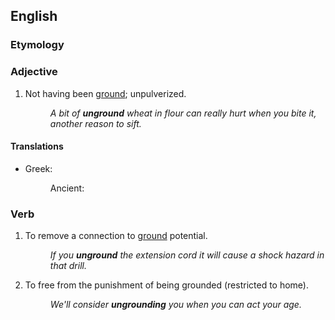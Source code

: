 ==English==

===Etymology===
{{prefix|en|un|ground}}

===Adjective===
{{en-adj|-}}

# Not having been [[ground]]; unpulverized.
#: ''A bit of '''unground''' wheat in flour can really hurt when you bite it, another reason to sift.''

====Translations====
{{trans-top|not having been ground}}
* Greek:
*: Ancient: {{t|grc|ἄμυλος}}
{{trans-mid}}
{{trans-bottom}}

===Verb===
{{en-verb}}

# {{lb|en|transitive|electricity|electronics}} To remove a connection to [[ground]] potential.
#: ''If you '''unground''' the extension cord it will cause a shock hazard in that drill.''
# {{lb|en|transitive}} To free from the punishment of being grounded (restricted to home).
#: ''We'll consider '''ungrounding''' you when you can act your age.''